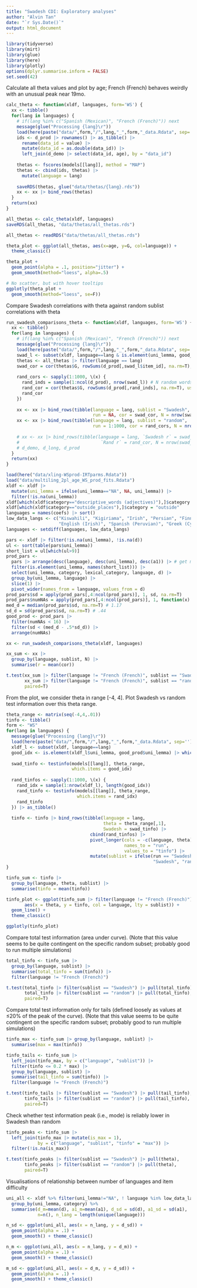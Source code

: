 ```yaml
---
title: "Swadesh CDI: Exploratory analyses"
author: "Alvin Tan"
date: "`r Sys.Date()`"
output: html_document
---
```


```r
library(tidyverse)
library(mirt)
library(glue)
library(here)
library(plotly)
options(dplyr.summarise.inform = FALSE)
set.seed(42)
```

Calculate all theta values and plot by age; French (French) behaves weirdly with an unusual peak near 19mo.
```r
calc_theta <- function(xldf, languages, form='WS') {
  xx <- tibble()
  for(lang in languages) {
    # if(lang %in% c("Spanish (Mexican)", "French (French)")) next
    message(glue("Processing {lang}\r"))
    load(here(paste("data/",form,"/",lang,"_",form,"_data.Rdata", sep='')))
    ids <- d_prod |> rownames() |> as_tibble() |> 
      rename(data_id = value) |> 
      mutate(data_id = as.double(data_id)) |> 
      left_join(d_demo |> select(data_id, age), by = "data_id")
    
    thetas <- fscores(models[[lang]], method = "MAP")
    thetas <- cbind(ids, thetas) |> 
      mutate(language = lang)
    
    saveRDS(thetas, glue("data/thetas/{lang}.rds"))
    xx <- xx |> bind_rows(thetas)
  }
  return(xx)
}
```

```r
all_thetas <- calc_theta(xldf, languages)
saveRDS(all_thetas, "data/thetas/all_thetas.rds")
```

```r
all_thetas <- readRDS("data/thetas/all_thetas.rds")
```

```r
theta_plot <- ggplot(all_thetas, aes(x=age, y=G, col=language)) +
  theme_classic()

theta_plot +
  geom_point(alpha = .1, position="jitter") + 
  geom_smooth(method="loess", alpha=.5)
```

```r
# No scatter, but with hover tooltips
ggplotly(theta_plot + 
  geom_smooth(method="loess", se=F))
```


Compare Swadesh correlations with theta against random sublist correlations with theta
```r
run_swadesh_comparisons_theta <- function(xldf, languages, form='WS') {
  xx <- tibble()
  for(lang in languages) {
    # if(lang %in% c("Spanish (Mexican)", "French (French)")) next
    message(glue("Processing {lang}\r"))
    load(here(paste("data/",form,"/",lang,"_",form,"_data.Rdata", sep='')))
    swad_l <- subset(xldf, language==lang & is.element(uni_lemma, good_prod$uni_lemma)) 
    thetas <- all_thetas |> filter(language == lang)
    swad_cor = cor(thetas$G, rowSums(d_prod[,swad_l$item_id], na.rm=T), use = "complete.obs")
    
    rand_cors <- sapply(1:1000, \(x) {
      rand_inds = sample(1:ncol(d_prod), nrow(swad_l)) # N random words 
      rand_cor = cor(thetas$G, rowSums(d_prod[,rand_inds], na.rm=T), use = "complete.obs")
      rand_cor
    })
    
    xx <- xx |> bind_rows(tibble(language = lang, sublist = "Swadesh", 
                                 run = NA, cor = swad_cor, N = nrow(swad_l)))
    xx <- xx |> bind_rows(tibble(language = lang, sublist = "random", 
                                 run = 1:1000, cor = rand_cors, N = nrow(swad_l)))
    
    # xx <- xx |> bind_rows(tibble(language = lang, `Swadesh r` = swad_cor, 
    #                               `Rand r` = rand_cor, N = nrow(swad_l)))
    # d_demo, d_long, d_prod
  }
  return(xx)
}
```

```r
load(here("data/xling-WSprod-IRTparms.Rdata"))
load("data/multiling_2pl_age_WS_prod_fits.Rdata")
xldf <- xldf |> 
  mutate(uni_lemma = ifelse(uni_lemma=="NA", NA, uni_lemma)) |> 
  filter(!is.na(uni_lemma))
xldf[which(xldf$category=="descriptive_words (adjectives)"),]$category = "descriptive_words"
xldf[which(xldf$category=="outside_places"),]$category = "outside"
languages = names(coefs) |> sort()
low_data_langs <- c("Kiswahili", "Kigiriama", "Irish", "Persian", "Finnish",
                    "English (Irish)", "Spanish (Peruvian)", "Greek (Cypriot)")
languages <- setdiff(languages, low_data_langs)

pars <- xldf |> filter(!is.na(uni_lemma), !is.na(d)) 
ul <- sort(table(pars$uni_lemma)) 
short_list = ul[which(ul>9)]
prod_pars <-
  pars |> arrange(desc(language), desc(uni_lemma), desc(a1)) |> # get most discriminating uni_lemma per lang
  filter(is.element(uni_lemma, names(short_list))) |>
  select(uni_lemma, category, lexical_category, language, d) |>
  group_by(uni_lemma, language) |>
  slice(1) |> 
  pivot_wider(names_from = language, values_from = d)
prod_pars$sd = apply(prod_pars[,4:ncol(prod_pars)], 1, sd, na.rm=T)
prod_pars$numNAs = apply(prod_pars[,4:ncol(prod_pars)], 1, function(x) { sum(is.na(x)) })
med_d = median(prod_pars$sd, na.rm=T) # 1.17
sd_d = sd(prod_pars$sd, na.rm=T) # .44
good_prod <- prod_pars |> 
  filter(numNAs < 16) |>
  filter(sd < (med_d - .5*sd_d)) |> 
  arrange(numNAs)
```

```r
xx <- run_swadesh_comparisons_theta(xldf, languages)
```

```r
xx_sum <- xx |> 
  group_by(language, sublist, N) |> 
  summarise(r = mean(cor))
```


```r
t.test(xx_sum |> filter(language != "French (French)", sublist == "Swadesh") |> pull(r),
       xx_sum |> filter(language != "French (French)", sublist == "random") |> pull(r),
       paired=T)
```


From the plot, we consider theta in range [-4, 4]. Plot Swadesh vs random test information over this theta range.
```r
theta_range <- matrix(seq(-4,4,.01))
tinfo <- tibble()
form <- "WS"
for(lang in languages) {
  message(glue("Processing {lang}\r"))
  load(here(paste("data/",form,"/",lang,"_",form,"_data.Rdata", sep='')))
  xldf_l <- subset(xldf, language==lang)
  good_idx <- is.element(xldf_l$uni_lemma, good_prod$uni_lemma) |> which()
  
  swad_tinfo <- testinfo(models[[lang]], theta_range,
                         which.items = good_idx)
  
  rand_tinfos <- sapply(1:1000, \(x) {
    rand_idx = sample(1:nrow(xldf_l), length(good_idx))
    rand_tinfo <- testinfo(models[[lang]], theta_range,
                           which.items = rand_idx)
    rand_tinfo
  }) |> as_tibble()
  
  tinfo <- tinfo |> bind_rows(tibble(language = lang,
                                     theta = theta_range[,1],
                                     Swadesh = swad_tinfo) |> 
                                cbind(rand_tinfos) |> 
                                pivot_longer(cols = -c(language, theta),
                                             names_to = "run",
                                             values_to = "tinfo") |> 
                                mutate(sublist = ifelse(run == "Swadesh",
                                                        "Swadesh", "random")))
}

tinfo_sum <- tinfo |> 
  group_by(language, theta, sublist) |> 
  summarise(tinfo = mean(tinfo))

tinfo_plot <- ggplot(tinfo_sum |> filter(language != "French (French)"), 
       aes(x = theta, y = tinfo, col = language, lty = sublist)) +
  geom_line() +
  theme_classic()

ggplotly(tinfo_plot)
```

Compare total test information (area under curve). (Note that this value seems to be quite contingent on the specific random subset; probably good to run multiple simulations)
```r
total_tinfo <- tinfo_sum |> 
  group_by(language, sublist) |> 
  summarise(total_tinfo = sum(tinfo)) |> 
  filter(language != "French (French)")

t.test(total_tinfo |> filter(sublist == "Swadesh") |> pull(total_tinfo),
       total_tinfo |> filter(sublist == "random") |> pull(total_tinfo),
       paired=T)
```

Compare total test information only for tails (defined loosely as values at ≤20% of the peak of the curve). (Note that this value seems to be quite contingent on the specific random subset; probably good to run multiple simulations)
```r
tinfo_max <- tinfo_sum |> group_by(language, sublist) |> 
  summarise(max = max(tinfo))

tinfo_tails <- tinfo_sum |> 
  left_join(tinfo_max, by = c("language", "sublist")) |> 
  filter(tinfo <= 0.2 * max) |> 
  group_by(language, sublist) |> 
  summarise(tail_tinfo = sum(tinfo)) |> 
  filter(language != "French (French)")

t.test(tinfo_tails |> filter(sublist == "Swadesh") |> pull(tail_tinfo),
       tinfo_tails |> filter(sublist == "random") |> pull(tail_tinfo),
       paired=T)
```

Check whether test information peak (i.e., mode) is reliably lower in Swadesh than random
```r
tinfo_peaks <- tinfo_sum |> 
  left_join(tinfo_max |> mutate(is_max = 1),
            by = c("language", "sublist", "tinfo" = "max")) |> 
  filter(!is.na(is_max))

t.test(tinfo_peaks |> filter(sublist == "Swadesh") |> pull(theta),
       tinfo_peaks |> filter(sublist == "random") |> pull(theta),
       paired=T)
```

Visualisations of relationship between number of languages and item difficulty
```r
uni_all <- xldf %>% filter(uni_lemma!="NA", ! language %in% low_data_langs) %>%
  group_by(uni_lemma, category) %>%
  summarise(d_m=mean(d), a1_m=mean(a1), d_sd = sd(d), a1_sd = sd(a1), 
            n=n(), n_lang = length(unique(language)))

n_sd <- ggplot(uni_all, aes(x = n_lang, y = d_sd)) + 
  geom_point(alpha = .1) + 
  geom_smooth() + theme_classic()

n_m <- ggplot(uni_all, aes(x = n_lang, y = d_m)) + 
  geom_point(alpha = .1) + 
  geom_smooth() + theme_classic()

m_sd <- ggplot(uni_all, aes(x = d_m, y = d_sd)) + 
  geom_point(alpha = .1) + 
  geom_smooth() + theme_classic()
```


